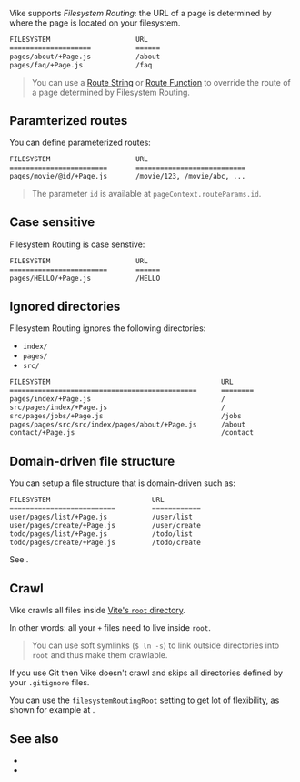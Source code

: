 
Vike supports *Filesystem Routing*: the URL of a page is determined by where the page is located on your filesystem.

```bash
FILESYSTEM                     URL
====================           ======
pages/about/+Page.js           /about
pages/faq/+Page.js             /faq
```

> You can use a [Route String](/route-string) or [Route Function](route-function) to override the route of a page determined by Filesystem Routing.


## Paramterized routes

You can define parameterized routes:

```bash
FILESYSTEM                     URL
========================       ===========================
pages/movie/@id/+Page.js       /movie/123, /movie/abc, ...
```

> The parameter `id` is available at <Link href="/pageContext">`pageContext.routeParams.id`</Link>.


## Case sensitive

Filesystem Routing is case senstive:

```bash
FILESYSTEM                     URL
========================       ======
pages/HELLO/+Page.js           /HELLO
```

## Ignored directories

Filesystem Routing ignores the following directories:
 - `index/`
 - `pages/`
 - `src/`

```bash
FILESYSTEM                                          URL
==============================================      ========
pages/index/+Page.js                                /
src/pages/index/+Page.js                            /
src/pages/jobs/+Page.js                             /jobs
pages/pages/src/src/index/pages/about/+Page.js      /about
contact/+Page.js                                    /contact
```


## Domain-driven file structure

You can setup a file structure that is domain-driven such as:

```bash
FILESYSTEM                         URL
==========================         ============
user/pages/list/+Page.js           /user/list
user/pages/create/+Page.js         /user/create
todo/pages/list/+Page.js           /todo/list
todo/pages/create/+Page.js         /todo/create
```

See <Link href='/file-structure#domain-driven' />.


## Crawl

Vike crawls all files inside [Vite's `root` directory](https://vitejs.dev/config/shared-options.html#root).

In other words: all your <Link href="/config#files">`+` files</Link> need to live inside `root`.

> You can use soft symlinks (`$ ln -s`) to link outside directories into `root` and thus make them crawlable.

If you use Git then Vike doesn't crawl and skips all directories defined by your `.gitignore` files.

You can use the <Link href="/filesystemRoutingRoot">`filesystemRoutingRoot` setting</Link> to get lot of flexibility, as shown for example at <Link href='/file-structure#domain-driven' />.


## See also

 - <Link href="/routing" />
 - <Link href="/filesystemRoutingRoot" />
